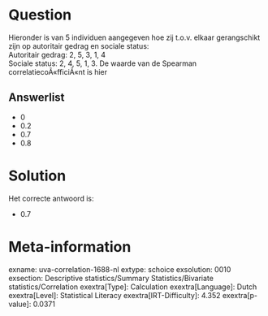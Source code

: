 Question
========

Hieronder is van 5 individuen aangegeven hoe zij t.o.v. elkaar
gerangschikt zijn op autoritair gedrag en sociale status:\
Autoritair gedrag: 2, 5, 3, 1, 4\
Sociale status: 2, 4, 5, 1, 3. De waarde van de Spearman
correlatiecoÃ«fficiÃ«nt is hier

Answerlist
----------

* 0
* 0.2
* 0.7
* 0.8

Solution
========

Het correcte antwoord is: 

* 0.7

Meta-information
================
exname: uva-correlation-1688-nl
extype: schoice
exsolution: 0010
exsection: Descriptive statistics/Summary Statistics/Bivariate statistics/Correlation
exextra[Type]: Calculation
exextra[Language]: Dutch
exextra[Level]: Statistical Literacy
exextra[IRT-Difficulty]: 4.352
exextra[p-value]: 0.0371
